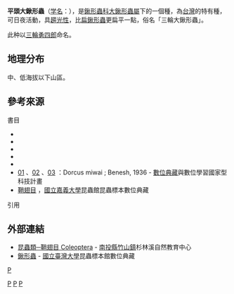 {{Speciesbox
| taxon = Dorcus miwai
| image =  Dorcus miwai sjh.jpg
| binomial_authority = [[Bernard_Benesh|Benesh]], 1936
| synonyms = 
}}

'''平頭大鍬形蟲'''（[[学名|学名]]：''{{sname|Dorcus miwai}}''），是[[鍬形蟲科|鍬形蟲科]][[大鍬形蟲屬|大鍬形蟲屬]]下的一個種，為[[台灣|台灣]]的特有種，可日夜活動，具[[趨光性|趨光性]]{{r|taubif-namecode-333942}}，比[[扁鍬形蟲|扁鍬形蟲]]更扁平一點{{sfn|楊維晟|2008|p=28}}，俗名「三輪大鍬形蟲」。{{r|ncyu-51}}{{r|taiBNET-333942}}

此种以[[三輪勇四郎|三輪勇四郎]]命名。

== 地理分布 ==
中、低海拔{{convert|2500|m}}以下山區。{{r|ncyu-51}}{{r|taubif-namecode-333942}}

== 參考來源 ==
;書目
*{{clref|楊維晟|2008|ref= {{cite isbn| 9789862162491 | ref= harv | noedit}}}}
*{{clref|楊維晟|2011|ref= {{cite book | author = 楊維晟 | title = 賞蟲365天：春夏篇 | publisher = 天下文化 | year = 2011  | url = | isbn = 978-986-216-844-8 }}}}
*{{clref|張永仁|2006|ref= {{cite isbn|9573257831|ref=harv|noedit}}}}
*{{clref|周文一|2013|ref= {{cite isbn|9789862621776|ref=harv|noedit}}}}
*{{clref|黃仕傑|2015|ref= {{cite isbn|9789864138012|ref=harv|noedit}}}}
*[http://catalog.digitalarchives.tw/item/00/46/d4/7b.html 01] {{Wayback|url=http://catalog.digitalarchives.tw/item/00/46/d4/7b.html |date=20150722003737 }}、[http://catalog.digitalarchives.tw/item/00/46/d4/7e.html 02] {{Wayback|url=http://catalog.digitalarchives.tw/item/00/46/d4/7e.html |date=20150722003922 }}、[http://catalog.digitalarchives.tw/item/00/46/d4/7c.html 03] {{Wayback|url=http://catalog.digitalarchives.tw/item/00/46/d4/7c.html |date=20150722003740 }}：Dorcus miwai ; Benesh, 1936 - [[數位典藏|數位典藏]]與數位學習國家型科技計畫
*[http://insect.ncyu.edu.tw/dap/arc_species_list.php?jump=2&pageNumber=1&bo_id=2  鞘翅目] {{Wayback|url=http://insect.ncyu.edu.tw/dap/arc_species_list.php?jump=2&pageNumber=1&bo_id=2 |date=20150722021713 }}，[[國立嘉義大學|國立嘉義大學]]昆蟲館昆蟲標本數位典藏

;引用
{{reflist|1|refs=   
<ref name="taubif-namecode-333942">{{cite web |url=http://taibif.org.tw/taibif_search/species_detail.php?name_code=333942 |title=平頭大鍬形蟲Dorcus miwai |publisher=台灣生物多樣性資訊入口網-TaiBIF |accessdate=2015-10-12 }}{{Dead link}}；2015-10-01日之前的前端介面舊版：{{cite web |url=http://taibif.tw/zh/namecode/333942 |title=平頭大鍬形蟲Dorcus miwai |publisher=台灣生物多樣性資訊入口網-TaiBIF |accessdate=2015-07-18 |archiveurl=https://web.archive.org/web/20160304202135/http://taibif.tw/zh/namecode/333942 |archivedate=2016-03-04 |deadurl=yes }}</ref>
<ref name="taiBNET-333942">{{TaiBNET| zh=平頭大鍬形蟲 | id=333942  | binomial=Dorcus miwai | authority=Benesh, 1936  | var= | accessdate=2015-07-18}}</ref>
<ref name="ncyu-51">{{cite web| url=http://insect.ncyu.edu.tw/dap/arc_description_species.php?insct_id=51| title=平頭大鍬形蟲| publisher=嘉義大學| work=昆蟲館昆蟲標本數位典藏| deadurl=yes| archiveurl=https://web.archive.org/web/20150722021916/http://insect.ncyu.edu.tw/dap/arc_description_species.php?insct_id=51| archivedate=2015-07-22}}</ref>
}}

== 外部連結 ==
*[https://web.archive.org/web/20160304080857/http://nature.goto307.com.tw/data.php?id=2&cate=234 昆蟲類─鞘翅目 Coleoptera] - [[南投縣|南投縣]][[竹山鎮_(台灣)|竹山鎮]]杉林溪自然教育中心
*[https://web.archive.org/web/20150326221140/http://www.imdap.entomol.ntu.edu.tw/CommonInsect.php?CIindex=categorylist&L=C&CC_ID=110 鍬形蟲] - [[國立臺灣大學|國立臺灣大學]]昆蟲標本館數位典藏

{{commonscat|Dorcus miwai}}
{{Taxonbar}}
[[Category:大鍬形蟲屬|P]]
[[category:台灣昆蟲|P]]
[[Category:台灣特有種|P]]
[[Category:_1936年描述的昆虫|P]]